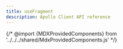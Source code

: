 ```yaml
---
title: useFragment
description: Apollo Client API reference
---
```


{/* @import {MDXProvidedComponents} from '../../../shared/MdxProvidedComponents.js' */}

<FunctionDetails
  canonicalReference="@apollo/client/react!useFragment.DocumentationTypes.useFragment:function(1)"
  headingLevel={2}
/>
